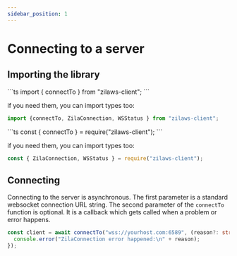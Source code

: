 ```yaml
---
sidebar_position: 1
---
```



# Connecting to a server


## Importing the library

<Tabs>
  <TabItem value="mts" label="ES Module">
```ts
import { connectTo } from "zilaws-client";
```

if you need them, you can import types too:
```ts
import {connectTo, ZilaConnection, WSStatus } from "zilaws-client";
``` 
  </TabItem>
  <TabItem value="cts" label="CommonJS">
```ts
const { connectTo } = require("zilaws-client");
```

if you need them, you can import types too:
```ts
const { ZilaConnection, WSStatus } = require("zilaws-client");
```
  </TabItem>
</Tabs>

## Connecting
Connecting to the server is asynchronous. The first parameter is a standard websocket connection URL string. The second parameter of the `connectTo` function is optional. It is a callback which gets called when a problem or error happens.
```ts
const client = await connectTo("wss://yourhost.com:6589", (reason?: string) => {
  console.error("ZilaConnection error happened:\n" + reason);
});
```